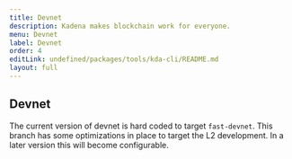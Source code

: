 ```yaml
---
title: Devnet
description: Kadena makes blockchain work for everyone.
menu: Devnet
label: Devnet
order: 4
editLink: undefined/packages/tools/kda-cli/README.md
layout: full
---
```

## Devnet

The current version of devnet is hard coded to target `fast-devnet`. This branch
has some optimizations in place to target the L2 development. In a later version
this will become configurable.
